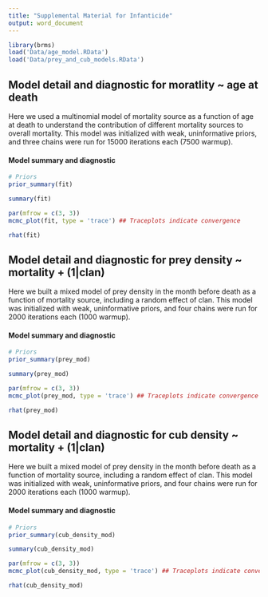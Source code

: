 ```yaml
---
title: "Supplemental Material for Infanticide" 
output: word_document
---
```


```r

library(brms)
load('Data/age_model.RData')
load('Data/prey_and_cub_models.RData')

```

## Model detail and diagnostic for moratlity ~ age at death 

Here we used a multinomial model of mortality source as a function of age at death
to understand the contribution of different mortality sources to overall mortality. 
This model was initialized with weak, uninformative priors, and three chains were run for 15000 iterations each (7500 warmup). 

#### Model summary and diagnostic

```r

# Priors
prior_summary(fit)

summary(fit)

par(mfrow = c(3, 3))
mcmc_plot(fit, type = 'trace') ## Traceplots indicate convergence

rhat(fit)
```
## Model detail and diagnostic for prey density ~ mortality + (1|clan) 

Here we built a mixed model of prey density in the month before death as a function of mortality source, including a random effect of clan.
This model was initialized with weak, uninformative priors, and four chains were run for 2000 iterations each (1000 warmup). 

#### Model summary and diagnostic

```r

# Priors
prior_summary(prey_mod)

summary(prey_mod)

par(mfrow = c(3, 3))
mcmc_plot(prey_mod, type = 'trace') ## Traceplots indicate convergence

rhat(prey_mod)
```

## Model detail and diagnostic for cub density ~ mortality + (1|clan) 

Here we built a mixed model of prey density in the month before death as a function of mortality source, including a random effect of clan.
This model was initialized with weak, uninformative priors, and four chains were run for 2000 iterations each (1000 warmup). 

#### Model summary and diagnostic

```r

# Priors
prior_summary(cub_density_mod)

summary(cub_density_mod)

par(mfrow = c(3, 3))
mcmc_plot(cub_density_mod, type = 'trace') ## Traceplots indicate convergence

rhat(cub_density_mod)
```



